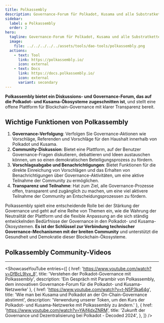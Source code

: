 ```yaml
---
title: Polkassembly
description: Governance-Forum für Polkadot, Kusama und alle Substratketten.
sidebar:
  label: ✪ Polkassembly
  order: 2
hero:
  tagline: Governance-Forum für Polkadot, Kusama und alle Substratketten.
  image: 
    file: ../../../../../assets/tools/dao-tools/polkassembly.png
  actions:
    - text: Tool
      link: https://polkassembly.io/
      icon: external
    - text: Docs
      link: https://docs.polkassembly.io/
      icon: external
      variant: secondary
---
```



**Polkassembly bietet ein Diskussions- und Governance-Forum, das auf die Polkadot- und Kusama-Ökosysteme zugeschnitten ist**, und stellt eine offene Plattform für Blockchain-Governance mit klarer Transparenz bereit.

## Wichtige Funktionen von Polkassembly
1. **Governance-Verfolgung**: Verfolgen Sie Governance-Aktionen wie Vorschläge, Referenden und Vorschläge für den Haushalt innerhalb von Polkadot und Kusama.
2. **Community-Diskussion**: Bietet eine Plattform, auf der Benutzer Governance-Fragen diskutieren, debattieren und Ideen austauschen können, um so einen demokratischen Beteiligungsprozess zu fördern.
3. **Vorschlagsabgabe und Benachrichtigungen**: Bietet Funktionen für die direkte Einreichung von Vorschlägen und das Erhalten von Benachrichtigungen über Governance-Aktivitäten, um eine aktive Teilnahme der Community zu ermöglichen.
4. **Transparenz und Teilnahme**: Hat zum Ziel, alle Governance-Prozesse offen, transparent und zugänglich zu machen, um eine viel aktivere Teilnahme der Community an Entscheidungsprozessen zu fördern.

Polkassembly spielt eine entscheidende Rolle bei der Stärkung der Governance und geht auf eine Reihe von Themen ein, wie die Wahrung der Neutralität der Plattform und die flexible Anpassung an die sich ständig entwickelnden Bedürfnisse der Governance in den Polkadot- und Kusama-Ökosystemen. **Es ist der Schlüssel zur Verbindung technischer Governance-Mechanismen mit der breiten Community** und unterstützt die Gesundheit und Demokratie dieser Blockchain-Ökosysteme.

## Polkassembly Community-Videos
------------
<ShowcaseYouTube
  entries={[
    {
      href: 'https://www.youtube.com/watch?v=DfBcL9Ivx_8',
      title: 'Verstehen der Polkadot-Governance mit Polkassembly',
      description: 'Ein Gespräch mit Parambir von Polkassembly, dem innovativen Governance-Forum für die Polkadot- und Kusama-Netzwerke'  },
          {
      href: 'https://www.youtube.com/watch?v=t-N5P3ka64g',
      title: 'Wie man bei Kusama und Polkadot an der On-Chain-Governance abstimmt',
      description: 'Verwendung unserer Token, um den Kurs der Polkadot- und Kusama-Netzwerke mit Polkassembly zu ändern.'  },
                {
      href: 'https://www.youtube.com/watch?v=YAif4dxZNRM',
      title: 'Zukunft der Governance und Dezentralisierung bei Polkadot - Decoded 2024',
                },
  ]} />
